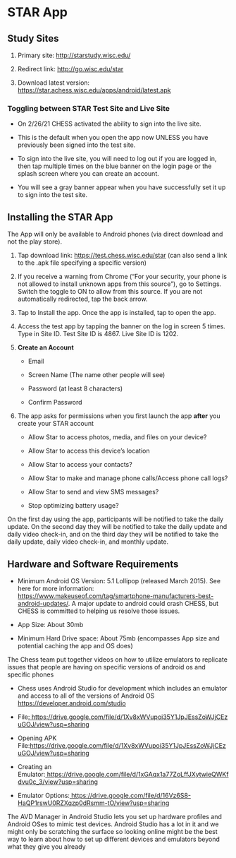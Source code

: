 # STAR App

## Study Sites

1.  Primary site: <http://starstudy.wisc.edu/>

2.  Redirect link: <http://go.wisc.edu/star>

3.  Download latest version:
    <https://star.achess.wisc.edu/apps/android/latest.apk>

### Toggling between STAR Test Site and Live Site

-   On 2/26/21 CHESS activated the ability to sign into the live site.

-   This is the default when you open the app now UNLESS you have
    previously been signed into the test site.

-   To sign into the live site, you will need to log out if you are
    logged in, then tap multiple times on the blue banner on the login
    page or the splash screen where you can create an account.

-   You will see a gray banner appear when you have successfully set it
    up to sign into the test site.

## Installing the STAR App

The App will only be available to Android phones (via direct download
and not the play store).

1.  Tap download link: <https://test.chess.wisc.edu/star> (can also send a
    link to the .apk file specifying a specific version)
2. If you receive a warning from Chrome ("For your security, your phone is not allowed to install unknown apps from this source"), go to Settings. Switch the toggle to ON to allow from this source. If you are not automatically redirected, tap the back arrow.  
3. Tap to Install the app. Once the app is installed, tap to open the app. 

4.  Access the test app by tapping the banner on the log in screen 5
    times. Type in Site ID. Test Site ID is 4867. Live Site ID is 1202.

5.  **Create an Account**

    -   Email

    -   Screen Name (The name other people will see)

    -   Password (at least 8 characters)

    -   Confirm Password

6.  The app asks for permissions when you first launch the app **after**
    you create your STAR account

    -   Allow Star to access photos, media, and files on your device?

    -   Allow Star to access this device's location

    -   Allow Star to access your contacts?

    -   Allow Star to make and manage phone calls/Access phone call logs? 

    -   Allow Star to send and view SMS messages?
    
    - Stop optimizing battery usage? 

On the first day using the app, participants will be notified to take
the daily update. On the second day they will be notified to take the
daily update and daily video check-in, and on the third day they will be
notified to take the daily update, daily video check-in, and monthly
update.

## Hardware and Software Requirements

-   Minimum Android OS Version**:** 5.1 Lollipop (released March 2015).
    See here for more information:
    <https://www.makeuseof.com/tag/smartphone-manufacturers-best-android-updates/>.
    A major update to android could crash CHESS, but CHESS is committed
    to helping us resolve those issues.

-   App Size: About 30mb

-   Minimum Hard Drive space: About 75mb (encompasses App size and
    potential caching the app and OS does)

The Chess team put together videos on how to utilize emulators to
replicate issues that people are having on specific versions of android
os and specific phones

-   Chess uses Android Studio for development which includes an emulator
    and access to all of the versions of Android OS
    <https://developer.android.com/studio>

-   File[: https://drive.google.com/file/d/1Xv8xWVupoi35Y1JpJEssZoWJjCEzuGOJ/view?usp=sharing](https://drive.google.com/file/d/1Xv8xWVupoi35Y1JpJEssZoWJjCEzuGOJ/view?usp=sharing)

-   Opening APK
    File:<https://drive.google.com/file/d/1Xv8xWVupoi35Y1JpJEssZoWJjCEzuGOJ/view?usp=sharing>

-   Creating an
    Emulator:[ https://drive.google.com/file/d/1xGAqx1a77ZoLffJXytwieQWKfdvu0c_3/view?usp=sharing](https://drive.google.com/file/d/1xGAqx1a77ZoLffJXytwieQWKfdvu0c_3/view?usp=sharing)

-   Emulator
    Options:[ https://drive.google.com/file/d/16Vz6S8-HaQP1rswU0RZXqzp0dRsmm-tO/view?usp=sharing](https://drive.google.com/file/d/16Vz6S8-HaQP1rswU0RZXqzp0dRsmm-tO/view?usp=sharing)

The AVD Manager in Android Studio lets you set up hardware profiles and
Android OSes to mimic test devices. Android Studio has a lot in it and
we might only be scratching the surface so looking online might be the
best way to learn about how to set up different devices and emulators
beyond what they give you already

